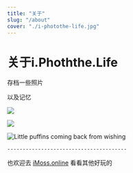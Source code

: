 ```yaml
---
title: "关于"
slug: "/about"
cover: "./i-photothe-life.jpg"
---
```


# 关于i.Phoththe.Life

存档一些照片

以及记忆

<img src="https://photo.bolebook.com/i-photothe-life.jpg" style="max-width: 100%; height: auto;">

![](https://images.unsplash.com/photo-1556740758-90de374c12ad)

![Little puffins coming back from wishing](https://images.unsplash.com/photo-1612564148954-59545876eaa0?ixid=MnwxMjA3fDB8MHxwaG90by1wYWdlfHx8fGVufDB8fHx8&ixlib=rb-1.2.1&auto=format&fit=crop&w=1000&q=80)



    ---------------------------------------


也欢迎去 [iMoss.online](https://imoss.online "iMoss.online") 看看其他好玩的


